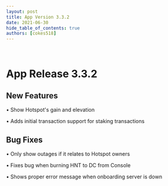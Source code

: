 ```yaml
---
layout: post
title: App Version 3.3.2
date: 2021-06-30
hide_table_of_contents: true
authors: [cokes518]
---
```


&nbsp;

# App Release 3.3.2

## New Features

• Show Hotspot's gain and elevation

• Adds initial transaction support for staking transactions

<!--truncate-->

## Bug Fixes

• Only show outages if it relates to Hotspot owners

• Fixes bug when burning HNT to DC from Console

• Shows proper error message when onboarding server is down
